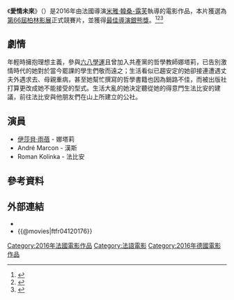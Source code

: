 {{Infobox film
| name           = 愛情未來<br/>L'Avenir
| image          = 
| caption        = 
| director       = [[米雅·韓桑-露芙|米雅·韓桑-露芙]]
| producer       = 
| writer         = 
| screenplay     = 米雅·韓桑-露芙
| story          = 
| based on       = 
| starring       = [[伊莎貝·雨蓓|伊莎貝·雨蓓]]
| music          = 
| cinematography = Denis Lenoir
| editing        = Marion Monnier
| studio         = 
| distributor    = 
| released       = {{Film date|2016|2|13|[[第66屆柏林影展|柏林影展]]|2016|4|6|法國|2016|7|15|台灣|df=yes}}
| runtime        = 100分鐘
| country        = {{FRA}}<br>{{GER}}
| language       = 法語
| budget         = 
| gross          = 
}}

《'''愛情未來'''》（{{lang-fr|'''L'Avenir'''}}）是2016年由法國導演[[米雅·韓桑-露芙|米雅·韓桑-露芙]]執導的電影作品，本片獲選為[[第66屆柏林影展|第66屆柏林影展]]正式競賽片，並獲得[[最佳導演銀熊獎|最佳導演銀熊獎]]。<ref name="Next9">{{cite web |url=http://www.berlinale.de/en/presse/pressemitteilungen/wettbewerb/wettbewerb-presse-detail_30356.html |title=Jan 11, 2016: Berlinale Competition 2016: Another nine films selected |accessdate=11 January 2016 |work=Berlinale |deadurl=yes |archiveurl=https://web.archive.org/web/20160112184813/http://www.berlinale.de/en/presse/pressemitteilungen/wettbewerb/wettbewerb-presse-detail_30356.html |archivedate=2016年1月12日 }}</ref><ref name="Variety">{{cite web |url=http://variety.com/2016/film/global/berlin-film-festival-competition-lineup-1201676845/ |title=Berlin Film Festival Adds Nine Films to Competition Lineup |accessdate=11 January 2016 |work=Variety |archive-date=2016-04-22 |archive-url=https://web.archive.org/web/20160422093131/http://variety.com/2016/film/global/berlin-film-festival-competition-lineup-1201676845/ |dead-url=no }}</ref><ref name="awards">{{cite web |url=https://www.berlinale.de/en/das_festival/preise_und_juries/preise_internationale_jury/index.html |title=Prizes of the International Jury |accessdate=20 February 2016 |work=Berlinale |archive-date=2018-02-13 |archive-url=https://web.archive.org/web/20180213193955/https://www.berlinale.de/en/das_festival/preise_und_juries/preise_internationale_jury/index.html |dead-url=no }}</ref>

== 劇情 ==
年輕時擁抱理想主義，參與[[六八運動|六八學運]]且曾加入共產黨的哲學教師娜塔莉，已告別激情時代的她對於當今罷課的學生們敬而遠之；生活看似已趨安定的她卻接連遭遇丈夫外遇求去、母親重病，甚至她幫忙撰寫的哲學書籍也因為銷路不佳，而被出版社打算更改成她不能接受的型式。生活大亂的她決定聽從她的得意門生法比安的建議，前往法比安與他朋友們在山上所建立的公社。

== 演員 ==
*[[伊莎貝·雨蓓|伊莎貝·雨蓓]] - 娜塔莉
*André Marcon - 漢斯
*Roman Kolinka - 法比安

== 參考資料 ==
{{reflist}}

==外部連結==
*{{IMDb title|4120176}}
*{{@movies|ftfr04120176}}

{{DEFAULTSORT:Avenir, Le}}
[[Category:2016年法國電影作品|Category:2016年法國電影作品]]
[[Category:法語電影|Category:法語電影]]
[[Category:2016年德國電影作品|Category:2016年德國電影作品]]